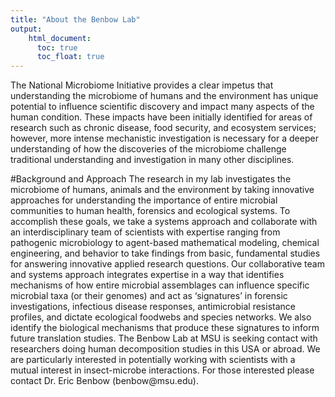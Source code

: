 ---
title: "About the Benbow Lab"
output:
    html_document:
      toc: true
      toc_float: true
---

The National Microbiome Initiative provides a clear impetus that understanding the microbiome of humans and the environment has unique potential to influence scientific discovery and impact many aspects of the human condition. These impacts have been initially identified for areas of research such as chronic disease, food security, and ecosystem services; however, more intense mechanistic investigation is necessary for a deeper understanding of how the discoveries of the microbiome challenge traditional understanding and investigation in many other disciplines.

#Background and Approach
The research in my lab investigates the microbiome of humans, animals and the environment by taking innovative approaches for understanding the importance of entire microbial communities to human health, forensics and ecological systems. To accomplish these goals, we take a systems approach and collaborate with an interdisciplinary team of scientists with expertise ranging from pathogenic microbiology to agent-based mathematical modeling, chemical engineering, and behavior to take findings from basic, fundamental studies for answering innovative applied research questions. Our collaborative team and systems approach integrates expertise in a way that identifies mechanisms of how entire microbial assemblages can influence specific microbial taxa (or their genomes) and act as ‘signatures’ in forensic investigations, infectious disease responses, antimicrobial resistance profiles, and dictate ecological foodwebs and species networks.  We also identify the biological mechanisms that produce these signatures to inform future translation studies.
The Benbow Lab at MSU is seeking contact with researchers doing human decomposition studies in this USA or abroad.  We are particularly interested in potentially working with scientists with a mutual interest in insect-microbe interactions. For those interested please contact Dr. Eric Benbow (benbow@msu.edu).
